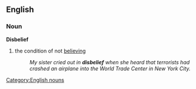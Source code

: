 ==English==
===Noun===
[[Category:English nouns]]
'''Disbelief'''

#the condition of not [[believing]]
#:''My sister cried out in '''disbelief''' when she heard that terrorists had crashed an airplane into the World Trade Center in New York City.''